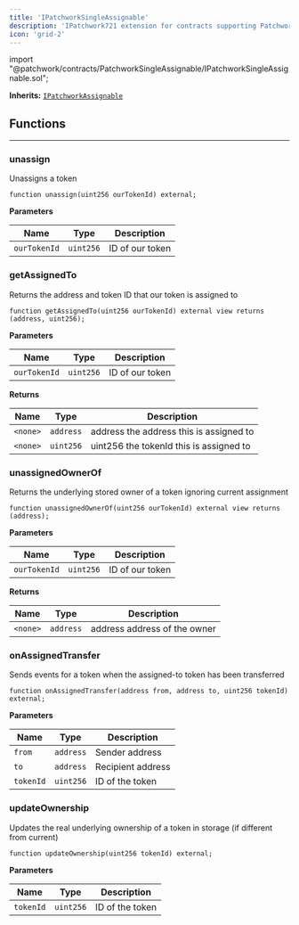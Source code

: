 ```yaml
---
title: 'IPatchworkSingleAssignable'
description: 'IPatchwork721 extension for contracts supporting Patchwork assignment'
icon: 'grid-2'
---
```




<Info>
<div class="border-b border-zinc-500/20 dark:border-zinc-500/30 pb-4 flex" style={{gap: '4px', fontFamily: 'var(--font-jetbrains-mono)'}}>
<span class="token keyword">import</span> <span class="token string">"@patchwork/contracts/PatchworkSingleAssignable/IPatchworkSingleAssignable.sol"</span><span class="token punctuation">;</span>
</div>

**Inherits:**
[`IPatchworkAssignable`](/src/interfaces/IPatchworkAssignable.sol/interface.IPatchworkAssignable.md)
</Info>


<Separator />

## Functions
---
### unassign

Unassigns a token


```solidity
function unassign(uint256 ourTokenId) external;
```
**Parameters**

|Name|Type|Description|
|----|----|-----------|
|`ourTokenId`|`uint256`|ID of our token|


### getAssignedTo

Returns the address and token ID that our token is assigned to


```solidity
function getAssignedTo(uint256 ourTokenId) external view returns (address, uint256);
```
**Parameters**

|Name|Type|Description|
|----|----|-----------|
|`ourTokenId`|`uint256`|ID of our token|

**Returns**

|Name|Type|Description|
|----|----|-----------|
|`<none>`|`address`|address the address this is assigned to|
|`<none>`|`uint256`|uint256 the tokenId this is assigned to|


### unassignedOwnerOf

Returns the underlying stored owner of a token ignoring current assignment


```solidity
function unassignedOwnerOf(uint256 ourTokenId) external view returns (address);
```
**Parameters**

|Name|Type|Description|
|----|----|-----------|
|`ourTokenId`|`uint256`|ID of our token|

**Returns**

|Name|Type|Description|
|----|----|-----------|
|`<none>`|`address`|address address of the owner|


### onAssignedTransfer

Sends events for a token when the assigned-to token has been transferred


```solidity
function onAssignedTransfer(address from, address to, uint256 tokenId) external;
```
**Parameters**

|Name|Type|Description|
|----|----|-----------|
|`from`|`address`|Sender address|
|`to`|`address`|Recipient address|
|`tokenId`|`uint256`|ID of the token|


### updateOwnership

Updates the real underlying ownership of a token in storage (if different from current)


```solidity
function updateOwnership(uint256 tokenId) external;
```
**Parameters**

|Name|Type|Description|
|----|----|-----------|
|`tokenId`|`uint256`|ID of the token|


